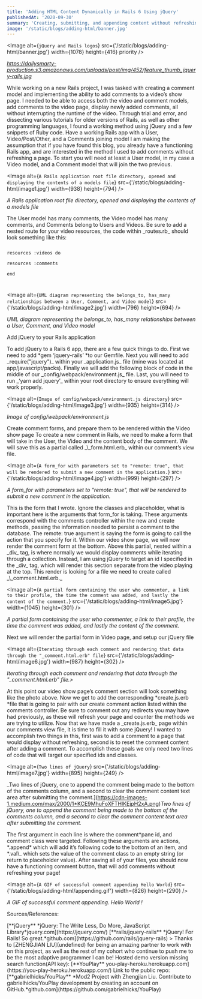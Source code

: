 ```yaml
---
title: 'Adding HTML Content Dynamically in Rails 6 Using jQuery'
publishedAt: '2020-09-30'
summary: 'Creating, submitting, and appending content without refreshing the webpage'
image: '/static/blogs/adding-html/banner.jpg'
---
```


<Image
  alt={`jQuery and Rails logos`}
  src={'/static/blogs/adding-html/banner.jpg'}
  width={1078}
  height={416}
  priority
/>

_<Link href="https://dailysmarty-production.s3.amazonaws.com/uploads/post/img/452/feature_thumb_jquery-rails.jpg">
https://dailysmarty-production.s3.amazonaws.com/uploads/post/img/452/feature_thumb_jquery-rails.jpg</Link>_

<Divider />

<Paragraph>
  While working on a new Rails project, I was tasked with creating a comment
  model and implementing the ability to add comments to a video’s show page. I
  needed to be able to access both the video and comment models, add comments to
  the video page, display newly added comments, all without interrupting the
  runtime of the video. Through trial and error, and dissecting various
  tutorials for older versions of Rails, as well as other programming languages,
  I found a working method using jQuery and a few snippets of Ruby code.
</Paragraph>

<Divider />

<Heading>
  Have a working Rails app with a User, Video/Post/Other, and a Comments joining
  model
</Heading>

<Paragraph>
  I am making the assumption that if you have found this blog, you already have
  a functioning Rails app, and are interested in the method I used to add
  comments without refreshing a page. To start you will need at least a User
  model, in my case a Video model, and a Comment model that will join the two
  previous.
</Paragraph>

<Divider />

<Image
  alt={`A Rails application root file directory, opened and displaying the contents of a models file`}
  src={'/static/blogs/adding-html/image1.jpg'}
  width={938}
  height={794}
/>

_A Rails application root file directory, opened and displaying the contents of a models file_

<Divider />

<Paragraph>
  The User model has many comments, the Video model has many comments, and
  Comments belong to Users and Videos. Be sure to add a nested route for your
  video resources, the code within _routes.rb_ should look something like this:
</Paragraph>

<Paragraph textAlign="center">
<Code textAlign="left">

resources :videos do  
resources :comments  
end

</Code>

</Paragraph>

<Divider />

<Image
  alt={`UML diagram representing the belongs_to, has_many relationships between a User, Comment, and Video model`}
  src={'/static/blogs/adding-html/image2.jpg'}
  width={796}
  height={694}
/>

_UML diagram representing the belongs_to, has_many relationships between a User, Comment, and Video model_

<Divider />

<Heading>Add jQuery to your Rails application</Heading>

<Paragraph>
  To add jQuery to a Rails 6 app, there are a few quick things to do. First we
  need to add *gem ‘jquery-rails’ *to our Gemfile. Next you will need to add
  _require("jquery")_ within your _application.js_ file (mine was located at
  app/javascript/packs). Finally we will add the following block of code in the
  middle of our _config/webpack/environment.js_ file. Last, you will need to run
  _‘yarn add jquery’_ within your root directory to ensure everything will work
  properly.
</Paragraph>

<Divider />

<Image
  alt={`Image of config/webpack/environment.js directory`}
  src={'/static/blogs/adding-html/image3.jpg'}
  width={935}
  height={314}
/>

_Image of *config/webpack/environment.js*_

<Divider />

<Heading>
  Create comment forms, and prepare them to be rendered within the Video show
  page
</Heading>

<Paragraph>
  To create a new comment in Rails, we need to make a form that will take in the
  User, the Video and the content body of the comment. We will save this as a
  partial called _\_form.html.erb_ within our comment’s view file.
</Paragraph>

<Divider />

<Image
  alt={`A form_for with parameters set to "remote: true", that will be rendered to submit a new comment in the application.`}
  src={'/static/blogs/adding-html/image4.jpg'}
  width={999}
  height={297}
/>

_A form_for with parameters set to "remote: true", that will be rendered to submit a new comment in the application._

<Divider />

<Paragraph>
  This is the form that I wrote. Ignore the classes and placeholder, what is
  important here is the arguments that form_for is taking. These arguments
  correspond with the comments controller within the new and create methods,
  passing the information needed to persist a comment to the database. The
  remote: true argument is saying the form is going to call the action that you
  specify for it.
</Paragraph>

<Paragraph>
  Within our video show page, we will now render the comment form at the bottom.
  Above this partial, nested within a _div_ tag, is where normally we would
  display comments while iterating through a collection. Instead, I am using
  jQuery to target an id I specified in the _div_ tag, which will render this
  section separate from the video playing at the top. This render is looking for
  a file we need to create called _\_comment.html.erb._
</Paragraph>

<Divider />

<Image
  alt={`A partial form containing the user who commenter, a link to their profile, the time the comment was added, and lastly the content of the comment.`}
  src={'/static/blogs/adding-html/image5.jpg'}
  width={1045}
  height={301}
/>

_A partial form containing the user who commenter, a link to their profile, the time the comment was added, and lastly the content of the comment._

<Divider />

<Heading>
  Next we will render the partial form in Video page, and setup our jQuery file
</Heading>

<Image
  alt={`Iterating through each comment and rendering that data through the "_comment.html.erb" file`}
  src={'/static/blogs/adding-html/image6.jpg'}
  width={987}
  height={302}
/>

_Iterating through each comment and rendering that data through the "\_comment.html.erb" file.>_

<Divider />

<Paragraph>
  At this point our video show page’s comment section will look something like
  the photo above. Now we get to add the corresponding *create.js.erb *file that
  is going to pair with our create comment action listed within the comments
  controller. Be sure to comment out any redirects you may have had previously,
  as these will refresh your page and counter the methods we are trying to
  utilize.
</Paragraph>

<Paragraph>
  Now that we have made a _create.js.erb_ page within our comments view file, it
  is time to fill it with some jQuery! I wanted to accomplish two things in
  this, first was to add a comment to a page that would display without
  refreshing, second is to reset the comment content after adding a comment. To
  accomplish these goals we only need two lines of code that will target our
  specified ids and classes.
</Paragraph>

<Divider />

<Image
  alt={`Two lines of jQuery`}
  src={'/static/blogs/adding-html/image7.jpg'}
  width={895}
  height={249}
/>

_Two lines of jQuery, one to append the comment being made to the bottom of the comments column, and a second to clear the comment content text area after submitting the comment.](https://cdn-images-1.medium.com/max/2000/1*KCE9MhuFoXFTHlKEjpH2xA.png)_Two lines of jQuery, one to append the comment being made to the bottom of the comments column, and a second to clear the comment content text area after submitting the comment._

<Divider />

<Paragraph>
  The first argument in each line is where the comment*pane id, and comment
  class were targeted. Following these arguments are actions, *.append* which
  will add it’s following code to the bottom of an item, and *.val\_ which sets
  the value of the comment class to an empty string (or return to placeholder
  value).
</Paragraph>

<Divider />

<Paragraph>
  After saving all of your files, you should now have a functioning comment
  button, that will add comments without refreshing your page!
</Paragraph>

<Paragraph>

<Image
  alt={`A GIF of successful comment appending Hello World`}
  src={'/static/blogs/adding-html/appending.gif'}
  width={826}
  height={290}
/>

_A GIF of successful comment appending. Hello World !_

</Paragraph>

<Divider />

<Heading>Sources/References:</Heading>

<Paragraph>
  [**jQuery** *jQuery: The Write Less, Do More, JavaScript
  Library*jquery.com](https://jquery.com/)
</Paragraph>

<Paragraph>
  [**rails/jquery-rails** *jQuery! For Rails! So
  great.*github.com](https://github.com/rails/jquery-rails)
</Paragraph>

<Paragraph>
  > Thanks to [ZHENGJIAN LIU](undefined) for being an amazing partner to work
  with on this project, as well as the rest of my cohort who continue to push me
  to be the most adaptive programmer I can be!
</Paragraph>

<Paragraph>
  Hosted demo version missing search function(API key): [**YouPlay**
  you-play-heroku.herokuapp.com](https://you-play-heroku.herokuapp.com/)
</Paragraph>

<Paragraph>
  Link to the public repo: [**gabrielhicks/YouPlay** *Mod2 Project with
  Zhengjian Liu. Contribute to gabrielhicks/YouPlay development by creating an
  account on GitHub.*github.com](https://github.com/gabrielhicks/YouPlay)
</Paragraph>
